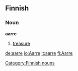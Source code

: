 ==Finnish==
===Noun===
'''aarre'''
#[[treasure]]
[[Category:Finnish nouns]]

[[de:aarre]]
[[io:Aarre]]
[[it:aarre]]
[[fi:Aarre]]